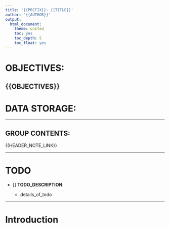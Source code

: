 ```yaml
---
title: '{{PREFIX}}~ {{TITLE}}'
author: '{{AUTHOR}}'
output:
  html_document:
    theme: united
    toc: yes
    toc_depth: 5
    toc_float: yes
---
```




# OBJECTIVES:



{{OBJECTIVES}}
------



# DATA STORAGE:


----



## GROUP CONTENTS:


{{HEADER_NOTE_LINK}}


-----



# TODO


* [] **TODO_DESCRIPTION**:

    + details_of_todo


---



# Introduction






